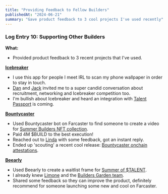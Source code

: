 ```yaml
---
title: "Providing Feedback to Fellow Builders"
publishedAt: "2024-06-21"
summary: "Gave product feedback to 3 cool projects I've used recently"
---
```


### Log Entry 10: Supporting Other Builders

**What:**

- Provided product feedback to 3 recent projects that I've used.

**[Icebreaker](icebreaker.xyz/)**

- I use this app for people I meet IRL to scan my phone wallpaper in order to stay in touch.
- [Dan](https://warpcast.com/web3pm) and [Jack](https://warpcast.com/j4ck.eth) invited me to a super candid conversation about recruitment, networking and Icebreaker competition too.
- I'm bullish about Icebreaker and heard an integration with [Talent Passport](https://passport.talentprotocol.com) is coming.

**[Bountycaster](bountycaster.xyz)**

- Used Bountycaster bot on Farcaster to find someone to create a video for [Summer Builders NFT collection](https://zora.co/collect/base:0xb0fa7a2ed2e734b986160399ea883004610c9ae6).
- Paid 4M $BUILD to the best execution!
- Reached out to [Linda](https://warpcast.com/linda) with some feedback, got an instant reply.
- Ended up 'scouting' a recent cool release: [Bountycaster onchain attestations](https://www.launchcaster.xyz/bountycaster/6673cd2aa0fc18971f72e414).

**[Beearly](beearly.club)**

- Used Beearly to create a waitlist frame for [Summer of $TALENT](https://summer.talentprotocol.com).
- I already knew [Limone](https://warpcast.com/limone.eth) and the [Builders Garden team](https://www.builders.garden).
- Shared some feedback so they can improve the product, definitely recommend for someone launching some new and cool on Farcaster.
